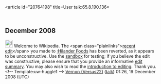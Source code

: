 <article id="20764198" title=User talk:65.8.190.136>
	<talkpage id="20764198" title="User talk:65.8.190.136">

== December 2008 ==

[[Image:Information.png|25px]] Welcome to Wikipedia. The &lt;span class=&quot;plainlinks&quot;&gt;[http://en.wikipedia.org/wiki/Hilander_Foods?diff=258892343 recent edit]&lt;/span&gt; you made to [[:Hilander Foods]] has been reverted, as it appears to be unconstructive. Use the [[Wikipedia:Sandbox|sandbox]] for testing; if you believe the edit was constructive, please ensure that you provide an informative [[Help:Edit summary|edit summary]]. You may also wish to read the [[Wikipedia:Introduction|introduction to editing]]. Thank you. &lt;!-- Template:uw-huggle1 --&gt; [[User:Versus22|Vernon (Versus22)]] ([[User talk:Versus22#top|talk]]) 01:26, 19 December 2008 (UTC)
	</talkpage>
</article>